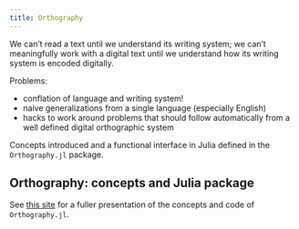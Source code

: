 ```yaml
---
title: Orthography
---
```




We can't read a text until we understand its writing system; we can't meaningfully work with a digital text until we understand how its writing system is encoded digitally.

Problems:

- conflation of language and writing system!
- naive generalizations from a single language (especially English)
- hacks to work around problems that should follow automatically from a well defined digital orthographic system

Concepts introduced and a functional interface in Julia defined in the `Orthography.jl` package.


:::{.callout-tip}

## Orthography: concepts and Julia package

See [this site](https://neelsmith.quarto.pub/orthography/) for a fuller presentation of the concepts and code of `Orthography.jl`.

:::